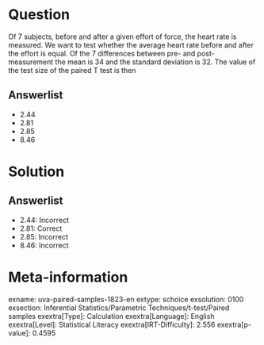 Question
========

Of 7 subjects, before and after a given effort of force, the heart rate is measured. We want to test whether the average heart rate before and after the effort is equal. Of the 7 differences between pre- and post-measurement the mean is 34 and the standard deviation is 32. The value of the test size of the paired T test is then

Answerlist
----------

* 2.44
* 2.81
* 2.85
* 8.46

Solution
========

Answerlist
----------

* 2.44: Incorrect
* 2.81: Correct
* 2.85: Incorrect
* 8.46: Incorrect

Meta-information
================
exname: uva-paired-samples-1823-en
extype: schoice
exsolution: 0100
exsection: Inferential Statistics/Parametric Techniques/t-test/Paired samples
exextra[Type]: Calculation
exextra[Language]: English
exextra[Level]: Statistical Literacy
exextra[IRT-Difficulty]: 2.556
exextra[p-value]: 0.4595
